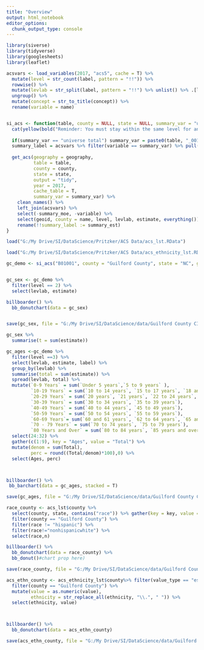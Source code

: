 ```yaml
---
title: "Overview"
output: html_notebook
editor_options: 
  chunk_output_type: console
---
```



```r

library(siverse)
library(tidyverse)
library(googlesheets)
library(leaflet)

```




```r


acsvars <- load_variables(2017, "acs5", cache = T) %>%
  mutate(level = str_count(label, pattern = "!!")) %>%
  rowwise() %>%
  mutate(levlab = str_split(label, pattern = "!!") %>% unlist() %>% .[level + 1]) %>%
  ungroup() %>%
  mutate(concept = str_to_title(concept)) %>%
  rename(variable = name)


si_acs <- function(table, county = NULL, state = NULL, summary_var = "universe total", geography = NULL) {
  cat(yellow(bold("Reminder: You must stay within the same level for any summary to be valid!\n")))
 
  if(summary_var == "universe total") summary_var = paste0(table, "_001")
  summary_label = acsvars %>% filter(variable == summary_var) %>% pull(levlab)
 
  get_acs(geography = geography,
          table = table,
          county = county,
          state = state,
          output = "tidy",
          year = 2017,
          cache_table = T,
          summary_var = summary_var) %>%
    clean_names() %>%
    left_join(acsvars) %>%
    select(-summary_moe, -variable) %>%
    select(geoid, county = name, level, levlab, estimate, everything()) %>%
    rename(!!summary_label := summary_est)
}


```

```r
load("G:/My Drive/SI/DataScience/Pritzker/ACS Data/acs_lst.RData")

load("G:/My Drive/SI/DataScience/Pritzker/ACS Data/acs_ethnicity_lst.RData")

gc_demo <- si_acs("B01001", county = "Guilford County", state = "NC", geography = "county")


```


```r


```



```r



gc_sex <- gc_demo %>% 
  filter(level == 2) %>% 
  select(levlab, estimate)

billboarder() %>% 
  bb_donutchart(data = gc_sex)


save(gc_sex, file = "G:/My Drive/SI/DataScience/data/Guilford County CIP/dashboard/sex.rda")


```


```r

gc_sex %>% 
  summarise(t = sum(estimate))

```


```r

gc_ages <-gc_demo %>% 
  filter(level ==3) %>% 
  select(levlab, estimate, label) %>% 
  group_by(levlab) %>% 
  summarise(total = sum(estimate)) %>% 
  spread(levlab, total) %>% 
  mutate(`0-9 Years` = sum(`Under 5 years`,`5 to 9 years` ),
         `10-19 Years` = sum(`10 to 14 years`, `15 to 17 years`, `18 and 19 years` ), 
         `20-29 Years` = sum(`20 years`, `21 years`, `22 to 24 years`, `25 to 29 years`),
         `30-39 Years` = sum(`30 to 34 years`, `35 to 39 years`), 
         `40-49 Years` = sum(`40 to 44 years`, `45 to 49 years`), 
         `50-59 Years` = sum(`50 to 54 years`, `55 to 59 years`),
         `60-69 Years`= sum(`60 and 61 years`, `62 to 64 years`, `65 and 66 years`, `67 to 69 years`),
         `70 - 79 Years` = sum(`70 to 74 years`, `75 to 79 years`), 
         `80 Years and Over` = sum(`80 to 84 years`, `85 years and over`)) %>% 
  select(24:32) %>% 
  gather(c(1:9), key = "Ages", value = "Total") %>% 
  mutate(denom = sum(Total),
         perc = round((Total/denom)*100),0) %>% 
  select(Ages, perc)



billboarder() %>% 
 bb_barchart(data = gc_ages, stacked = T)

save(gc_ages, file = "G:/My Drive/SI/DataScience/data/Guilford County CIP/dashboard/ages.rda")

```



```r

race_county <- acs_lst$county %>% 
  select(county, state, contains("race")) %>% gather(key = key, value = n, -state, -county) %>% separate(key, into = c("var", "age", "unit", "race"), sep = "\\.") %>% filter(age == "allages") %>% 
  filter(county == "Guilford County") %>% 
  filter(race != "hispanic") %>% 
  filter(race!="nonhispanicwhite") %>% 
  select(race,n)

billboarder() %>% 
  bb_donutchart(data = race_county) %>% 
  bb_donut()#chart prop here)

save(race_county, file = "G:/My Drive/SI/DataScience/data/Guilford County CIP/dashboard/race.rda")

```



```r

acs_ethn_county <- acs_ethnicity_lst$county%>% filter(value_type == "estimate") %>% 
  filter(county == "Guilford County") %>% 
  mutate(value = as.numeric(value),
         ethnicity = str_replace_all(ethnicity, "\\.", " ")) %>% 
  select(ethnicity, value)



billboarder() %>% 
  bb_donutchart(data = acs_ethn_county)

save(acs_ethn_county, file = "G:/My Drive/SI/DataScience/data/Guilford County CIP/dashboard/ethnicity.rda")

```


